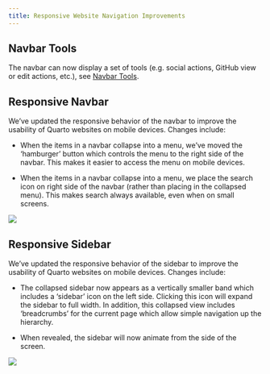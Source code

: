 ```yaml
---
title: Responsive Website Navigation Improvements
---
```


## Navbar Tools

The navbar can now display a set of tools (e.g. social actions, GitHub view or edit actions, etc.), see [Navbar Tools](/docs/websites/website-navigation.qmd#navbar-tools).

## Responsive Navbar

We've updated the responsive behavior of the navbar to improve the usability of Quarto websites on mobile devices. Changes include:

-   When the items in a navbar collapse into a menu, we've moved the 'hamburger' button which controls the menu to the right side of the navbar. This makes it easier to access the menu on mobile devices.

-   When the items in a navbar collapse into a menu, we place the search icon on right side of the navbar (rather than placing in the collapsed menu). This makes search always available, even when on small screens.

![](images/top-nav.png){.border fig-alt="The top section of a mobile sized Quarto navbar." fig-align="center"}

## Responsive Sidebar

We've updated the responsive behavior of the sidebar to improve the usability of Quarto websites on mobile devices. Changes include:

-   The collapsed sidebar now appears as a vertically smaller band which includes a 'sidebar' icon on the left side. Clicking this icon will expand the sidebar to full width. In addition, this collapsed view includes 'breadcrumbs' for the current page which allow simple navigation up the hierarchy.

-   When revealed, the sidebar will now animate from the side of the screen.

![](images/top-nav-open.png){.border fig-alt="The top section of a mobile sized Quarto navbar with the sidebar fully opened, revealing a sidebar menu." fig-align="center"}
